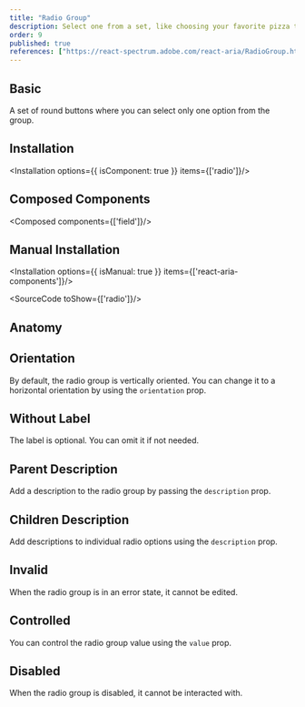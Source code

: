 ```yaml
---
title: "Radio Group"
description: Select one from a set, like choosing your favorite pizza topping; only one can win, ensuring clear choices.
order: 9
published: true
references: ["https://react-spectrum.adobe.com/react-aria/RadioGroup.html#props"]
---
```


## Basic
A set of round buttons where you can select only one option from the group.
<How toUse="forms/radio-group/radio-group-demo" />

## Installation
<Installation options={{ isComponent: true }} items={['radio']}/>

## Composed Components
<Composed components={['field']}/>

## Manual Installation
<Installation options={{ isManual: true }} items={['react-aria-components']}/>

<SourceCode toShow={['radio']}/>

## Anatomy
<Anatomy show='radio-group-anatomy'/>

## Orientation
By default, the radio group is vertically oriented. You can change it to a horizontal orientation by using the `orientation` prop.
<How minW72 toUse="forms/radio-group/radio-group-orientation-demo" />

## Without Label
The label is optional. You can omit it if not needed.

## Parent Description
Add a description to the radio group by passing the `description` prop.
<How minW72 toUse="forms/radio-group/radio-group-description-demo" />

## Children Description
Add descriptions to individual radio options using the `description` prop.
<How minW72 toUse="forms/radio-group/radio-group-children-description-demo" />

## Invalid
When the radio group is in an error state, it cannot be edited.
<How toUse="forms/radio-group/radio-group-invalid-demo" />

## Controlled
You can control the radio group value using the `value` prop.
<How minW72 toUse="forms/radio-group/radio-group-controlled-demo" />

## Disabled
When the radio group is disabled, it cannot be interacted with.
<How toUse="forms/radio-group/radio-group-disabled-demo" />
